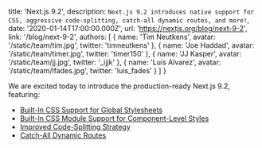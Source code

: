   title: 'Next.js 9.2',
  description: `Next.js 9.2 introduces native support for CSS, aggressive code-splitting, catch-all dynamic routes, and more!`,
  date: '2020-01-14T17:00:00.000Z',
  url: 'https://nextjs.org/blog/next-9-2',
  link: '/blog/next-9-2',
  authors: [
    {
      name: 'Tim Neutkens',
      avatar: '/static/team/tim.jpg',
      twitter: 'timneutkens'
    },
    {
      name: 'Joe Haddad',
      avatar: '/static/team/timer.jpg',
      twitter: 'timer150'
    },
    {
      name: 'JJ Kasper',
      avatar: '/static/team/jj.jpg',
      twitter: '_ijjk'
    },
    {
      name: 'Luis Alvarez',
      avatar: '/static/team/lfades.jpg',
      twitter: 'luis_fades'
    }
  ]
}

We are excited today to introduce the production-ready Next.js 9.2, featuring:

- [Built-In CSS Support for Global Stylesheets](#built-in-css-support-for-global-stylesheets)
- [Built-In CSS Module Support for Component-Level Styles](#built-in-css-support-for-global-stylesheets)
- [Improved Code-Splitting Strategy](#improved-code-splitting-strategy)
- [Catch-All Dynamic Routes](#catch-all-dynamic-routes)
